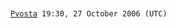 <article id="7651738" title=Talk:Institute for Energy and Transport>
	<talkpage id="7651738" title="Talk:Institute for Energy and Transport">
{{European Union|class=stub|importance=low}}
{{WikiProject Energy|class=|importance=}}
 [[User:Pvosta|Pvosta]] 19:30, 27 October 2006 (UTC)
	</talkpage>
</article>